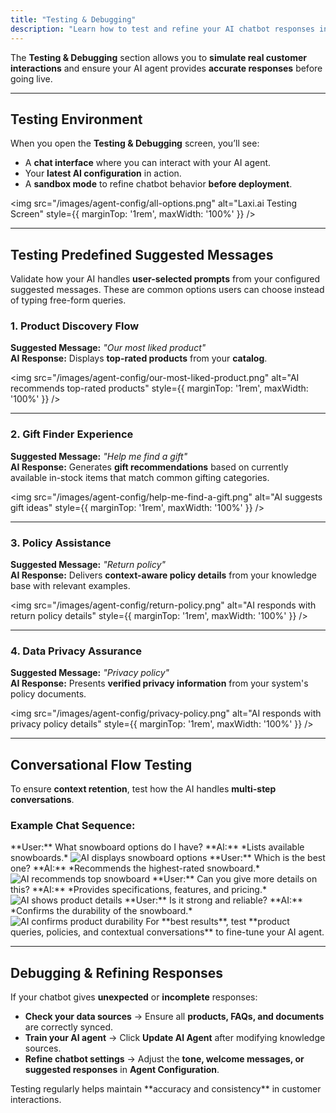 ```yaml
---
title: "Testing & Debugging"
description: "Learn how to test and refine your AI chatbot responses in real-time."
---
```


The **Testing & Debugging** section allows you to **simulate real customer interactions** and ensure your AI agent provides **accurate responses** before going live.  

---

## Testing Environment  

When you open the **Testing & Debugging** screen, you’ll see:  
- A **chat interface** where you can interact with your AI agent.  
- Your **latest AI configuration** in action.  
- A **sandbox mode** to refine chatbot behavior **before deployment**.  

<img src="/images/agent-config/all-options.png" alt="Laxi.ai Testing Screen" style={{ marginTop: '1rem', maxWidth: '100%' }} />

---

## Testing Predefined Suggested Messages

Validate how your AI handles **user-selected prompts** from your configured suggested messages. These are common options users can choose instead of typing free-form queries.

### **1. Product Discovery Flow**  

**Suggested Message:** *"Our most liked product"*  
**AI Response:** Displays **top-rated products** from your **catalog**.  

<img src="/images/agent-config/our-most-liked-product.png" alt="AI recommends top-rated products" style={{ marginTop: '1rem', maxWidth: '100%' }} />

---

### **2. Gift Finder Experience**  

**Suggested Message:** *"Help me find a gift"*  
**AI Response:** Generates **gift recommendations** based on currently available in-stock items that match common gifting categories.  

<img src="/images/agent-config/help-me-find-a-gift.png" alt="AI suggests gift ideas" style={{ marginTop: '1rem', maxWidth: '100%' }} />

---

### **3. Policy Assistance**  

**Suggested Message:** *"Return policy"*  
**AI Response:** Delivers **context-aware policy details** from your knowledge base with relevant examples.  

<img src="/images/agent-config/return-policy.png" alt="AI responds with return policy details" style={{ marginTop: '1rem', maxWidth: '100%' }} />

---

### **4. Data Privacy Assurance**  

**Suggested Message:** *"Privacy policy"*  
**AI Response:** Presents **verified privacy information** from your system's policy documents.  

<img src="/images/agent-config/privacy-policy.png" alt="AI responds with privacy policy details" style={{ marginTop: '1rem', maxWidth: '100%' }} />

---

## Conversational Flow Testing  

To ensure **context retention**, test how the AI handles **multi-step conversations**.

### **Example Chat Sequence:**

<Steps>
  <Step title="User Inquiry: Snowboard Options | AI Response: Product Listing">
    **User:** What snowboard options do I have?  
    **AI:** *Lists available snowboards.*  
    <img src="/images/agent-config/snowboard-options.png" alt="AI displays snowboard options" style={{ marginTop: '1rem', maxWidth: '100%' }} />
  </Step>

  <Step title="User Request: Best Recommendation | AI Response: Top-rated Selection">
    **User:** Which is the best one?  
    **AI:** *Recommends the highest-rated snowboard.*  
    <img src="/images/agent-config/best-snowboard.png" alt="AI recommends top snowboard" style={{ marginTop: '1rem', maxWidth: '100%' }} />
  </Step>

  <Step title="User Follow-up: Detailed Information | AI Response: Product Specifications">
    **User:** Can you give more details on this?  
    **AI:** *Provides specifications, features, and pricing.*  
    <img src="/images/agent-config/more-details-snowboard.png" alt="AI shows product details" style={{ marginTop: '1rem', maxWidth: '100%' }} />
  </Step>

  <Step title="User Concern: Durability Check | AI Response: Quality Assurance">
    **User:** Is it strong and reliable?  
    **AI:** *Confirms the durability of the snowboard.*  
    <img src="/images/agent-config/is-it-strong.png" alt="AI confirms product durability" style={{ marginTop: '1rem', maxWidth: '100%' }} />
  </Step>
</Steps>

<Tip>
For **best results**, test **product queries, policies, and contextual conversations** to fine-tune your AI agent.
</Tip>

---

## Debugging & Refining Responses  

If your chatbot gives **unexpected** or **incomplete** responses:  

- **Check your data sources** → Ensure all **products, FAQs, and documents** are correctly synced.  
- **Train your AI agent** → Click **Update AI Agent** after modifying knowledge sources.  
- **Refine chatbot settings** → Adjust the **tone, welcome messages, or suggested responses** in **Agent Configuration**.  

<Info>
Testing regularly helps maintain **accuracy and consistency** in customer interactions.
</Info>
